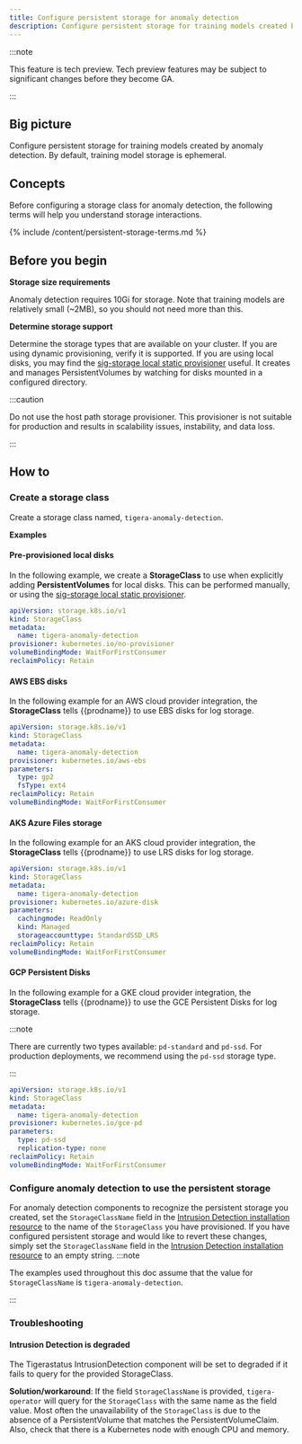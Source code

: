 ```yaml
---
title: Configure persistent storage for anomaly detection
description: Configure persistent storage for training models created by anomaly detection cycles.
---
```


:::note

This feature is tech preview. Tech preview features may be subject to significant changes before they become GA.

:::

## Big picture

Configure persistent storage for training models created by anomaly detection. By default, training model storage is ephemeral.

## Concepts

Before configuring a storage class for anomaly detection, the following terms will help you understand storage interactions.

{% include /content/persistent-storage-terms.md %}

## Before you begin

**Storage size requirements**

Anomaly detection requires 10Gi for storage. Note that training models are relatively small (~2MB), so you should not need more than this.

**Determine storage support**

Determine the storage types that are available on your cluster. If you are using dynamic provisioning, verify it is supported.
If you are using local disks, you may find the [sig-storage local static provisioner](https://github.com/kubernetes-sigs/sig-storage-local-static-provisioner) useful. It creates and manages PersistentVolumes by watching for disks mounted in a configured directory.

  :::caution

  Do not use the host path storage provisioner. This provisioner is not suitable for production and results in scalability issues, instability, and data loss.

  :::

## How to

### Create a storage class

Create a storage class named, `tigera-anomaly-detection`. 

**Examples**

#### Pre-provisioned local disks

In the following example, we create a **StorageClass** to use when explicitly adding **PersistentVolumes** for local disks. This can be performed manually, or using the [sig-storage local static provisioner](https://github.com/kubernetes-sigs/sig-storage-local-static-provisioner).

```yaml
apiVersion: storage.k8s.io/v1
kind: StorageClass
metadata:
  name: tigera-anomaly-detection
provisioner: kubernetes.io/no-provisioner
volumeBindingMode: WaitForFirstConsumer
reclaimPolicy: Retain
```

#### AWS EBS disks

In the following example for an AWS cloud provider integration, the **StorageClass** tells {{prodname}} to use EBS disks for log storage.

```yaml
apiVersion: storage.k8s.io/v1
kind: StorageClass
metadata:
  name: tigera-anomaly-detection
provisioner: kubernetes.io/aws-ebs
parameters:
  type: gp2
  fsType: ext4
reclaimPolicy: Retain
volumeBindingMode: WaitForFirstConsumer
```

#### AKS Azure Files storage

In the following example for an AKS cloud provider integration, the **StorageClass** tells {{prodname}} to use LRS disks for log storage.

```yaml
apiVersion: storage.k8s.io/v1
kind: StorageClass
metadata:
  name: tigera-anomaly-detection
provisioner: kubernetes.io/azure-disk
parameters:
  cachingmode: ReadOnly
  kind: Managed
  storageaccounttype: StandardSSD_LRS
reclaimPolicy: Retain
volumeBindingMode: WaitForFirstConsumer
```

#### GCP Persistent Disks

In the following example for a GKE cloud provider integration, the **StorageClass** tells {{prodname}} to use the GCE Persistent Disks for log storage. 


:::note

There are currently two types available: `pd-standard` and `pd-ssd`. For production deployments, we recommend using the `pd-ssd` storage type.

:::

```yaml
apiVersion: storage.k8s.io/v1
kind: StorageClass
metadata:
  name: tigera-anomaly-detection
provisioner: kubernetes.io/gce-pd
parameters:
  type: pd-ssd
  replication-type: none
reclaimPolicy: Retain
volumeBindingMode: WaitForFirstConsumer
```

### Configure anomaly detection to use the persistent storage

For anomaly detection components to recognize the persistent storage you created, set the `StorageClassName` field in the [Intrusion Detection installation resource](../../reference/installation/api.mdx#operator.tigera.io/v1.IntrusionDetection) to the name of the `StorageClass` you have provisioned. 
If you have configured persistent storage and would like to revert these changes, simply set the `StorageClassName` field in the [Intrusion Detection installation resource](../../reference/installation/api.mdx#operator.tigera.io/v1.IntrusionDetection) to an empty string.
:::note

The examples used throughout this doc assume that the value for `StorageClassName` is `tigera-anomaly-detection`. 

:::

### Troubleshooting

#### Intrusion Detection is degraded

The Tigerastatus IntrusionDetection component will be set to degraded if it fails to query for the provided StorageClass.

**Solution/workaround**: If the field `StorageClassName` is provided, `tigera-operator` will query for the `StorageClass` with the same name as the field value. Most often the unavailability of the `StorageClass` is due to the absence of a PersistentVolume that matches the PersistentVolumeClaim. Also, check that there is a Kubernetes node with enough CPU and memory.
